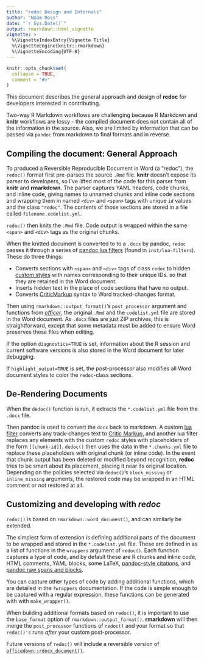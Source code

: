 ```yaml
---
title: "redoc Design and Internals"
author: "Noam Ross"
date: "`r Sys.Date()`"
output: rmarkdown::html_vignette
vignette: >
  %\VignetteIndexEntry{Vignette Title}
  %\VignetteEngine{knitr::rmarkdown}
  %\VignetteEncoding{UTF-8}
---
```


```r
knitr::opts_chunk$set(
  collapse = TRUE,
  comment = "#>"
)
```

This document describes the general approach and design of **redoc** for
developers interested in contributing.

Two-way R Markdown workflows are challenging because R Markdown and **knitr**
workflows are lossy - the compiled document does not contain all of the information
in the source.  Also, we are limited by information that can be passed via
`pandoc` from markdown to final formats and in reverse. 

## Compiling the document: General Approach

To produced a Reversible Reproducible Document in Word (a "redoc"), the
`redoc()` format first pre-parses the source `.Rmd` file.  **knitr**
doesn't expose its parser to developers, so I've lifted most of the code for
this parser from **knitr** and **rmarkdown**. The parser captures YAML headers,
code chunks, and inline code, giving names to unnamed chunks and inline code 
sections and wrapping them in named `<div>` and `<span>` tags with unique `id`
values and the class `"redoc"`.  The contents of
those sections are stored in a file called `filename.codelist.yml`. 

`redoc()` then knits the `.Rmd` file. Code output is wrapped within the same
`<span>` and `<div>` tags as the original chunks.  

When the knitted document is converted to to a `.docx` by pandoc, `redoc`
passes it through a series of
[pandoc lua filters](https://pandoc.org/lua-filters.html) (found in `inst/lua-filters`).
These do three things:

-  Converts sections with `<span>` and `<div>` tags of class `redoc` to hidden
   [custom styles](https://pandoc.org/MANUAL.html#custom-styles) with names
   corresponding to their unique IDs. so that they are retained in the Word document.
-  Inserts hidden text in the place of code sections that have no output.
-  Converts [CriticMarkup](http://criticmarkup.com/) syntax to Word
   tracked-changes format.

Then using `rmarkdown::output_format()`'s `post_processor` argument and
functions from [*officer*](https://davidgohel.github.io/officer/), the original
`.Rmd` and the `codelist.yml` file are stored in the Word document.  As `.docx`
files are just ZIP archives, this is straightforward, except that some metadata
must be added to ensure Word preserves these files when editing.

If the option `diagnostics=TRUE` is set, information about the R session and
current software versions is also stored in the Word document for later
debugging.

If `highlight_output=TRUE` is set, the post-processor also modifies all Word 
document styles to color the `redoc`-class sections.

## De-Rendering Documents

When the `dedoc()` function is run, it extracts the `*.codelist.yml` file
from the `.docx` file.  

Then pandoc is used to convert the `docx` back to markdown. A custom [lua filter](https://pandoc.org/lua-filters.html) converts any track-changes text
to [Critic Markup](http://criticmarkup.com/spec.php), and another lua filter
replaces any elements with the custom `redoc` styles  with placeholders
of the form `[[chunk-id]]`.  `dedoc()` then uses the data in the `*.chunks.yml`
file to replace these placeholders with original chunk (or inline code).  In the
event that chunk output has been deleted or modified beyond recognition, 
**redoc** tries to be smart about its placement, placing it near its original
location. Depending on the policies selected via `dedoc()`'s `block_missing` or
`inline_missing` arguments, the restored code may be wrapped in an HTML comment
or not restored at all. 

## Customizing and developing with *redoc*

`redoc()` is based on `rmarkdown::word_document()`, and can similarly be extended.

The simplest form of extension is defining additional parts of the document to
be wrapped and stored in the `*.codelist.yml` file.  These are defined in as
a list of functions in the `wrappers` argument of `redoc()`. Each function
captures a type of code, and by default these are R chunks and inline code,
HTML comments, YAML blocks, some LaTeX, [pandoc-style citations](https://pandoc.org/MANUAL.html#citations),
and [pandoc raw spans and blocks](https://pandoc.org/MANUAL.html#generic-raw-attribute).

You can capture other types of code by adding additional functions, which
are detailed in the `?wrappers` documentation. If the code is simple enough to 
be captured with a regular expression, these functions can be generated with
with `make_wrapper()`.

When building additional formats based on `redoc()`, it is important to use
the `base_format` option of `rmarkdown::output_format()`.  **rmarkdown** will
then merge the `post_processor` functions of `redoc()` and your format so that
`redoc()'s` runs _after_ your custom post-processor.

Future versions of `redoc()` will include a reversible version of
[`officedown::rdocx_document()`](https://github.com/davidgohel/officedown).
